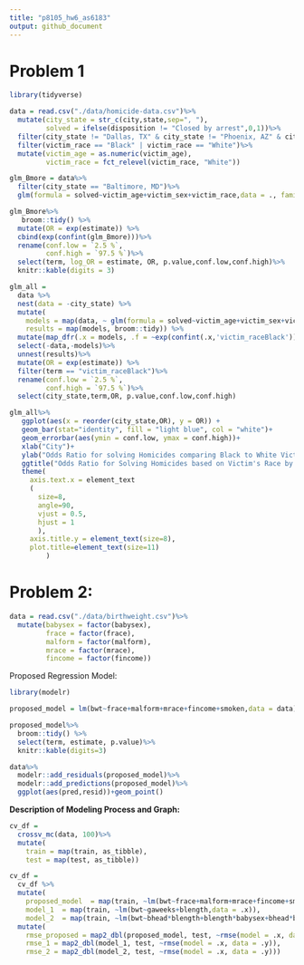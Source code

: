 ```yaml
---
title: "p8105_hw6_as6183"
output: github_document
---
```

# Problem 1
```r
library(tidyverse)

data = read.csv("./data/homicide-data.csv")%>%
  mutate(city_state = str_c(city,state,sep=", "),
         solved = ifelse(disposition != "Closed by arrest",0,1))%>%
  filter(city_state != "Dallas, TX" & city_state != "Phoenix, AZ" & city_state != "Kansas City, MO" & city_state != "Tulsa, AL")%>%
  filter(victim_race == "Black" | victim_race == "White")%>%
  mutate(victim_age = as.numeric(victim_age),
         victim_race = fct_relevel(victim_race, "White"))

glm_Bmore = data%>%
  filter(city_state == "Baltimore, MD")%>%
  glm(formula = solved~victim_age+victim_sex+victim_race,data = ., family=binomial)

glm_Bmore%>%
   broom::tidy() %>% 
  mutate(OR = exp(estimate)) %>%
  cbind(exp(confint(glm_Bmore)))%>%
  rename(conf.low = `2.5 %`,
         conf.high = `97.5 %`)%>%
  select(term, log_OR = estimate, OR, p.value,conf.low,conf.high)%>% 
  knitr::kable(digits = 3)

glm_all =
  data %>% 
  nest(data = -city_state) %>% 
  mutate(
    models = map(data, ~ glm(formula = solved~victim_age+victim_sex+victim_race,data = .x, family=binomial)),
    results = map(models, broom::tidy)) %>%
  mutate(map_dfr(.x = models, .f = ~exp(confint(.x,'victim_raceBlack'))))%>% 
  select(-data,-models)%>%
  unnest(results)%>% 
  mutate(OR = exp(estimate)) %>%
  filter(term == "victim_raceBlack")%>%
  rename(conf.low = `2.5 %`,
         conf.high = `97.5 %`)%>%
  select(city_state,term,OR, p.value,conf.low,conf.high) 

glm_all%>%
   ggplot(aes(x = reorder(city_state,OR), y = OR)) +
   geom_bar(stat="identity", fill = "light blue", col = "white")+
   geom_errorbar(aes(ymin = conf.low, ymax = conf.high))+
   xlab("City")+
   ylab("Odds Ratio for solving Homicides comparing Black to White Victims")+
   ggtitle("Odds Ratio for Solving Homicides based on Victim's Race by City")+
   theme(
     axis.text.x = element_text
     (
       size=8,
       angle=90,
       vjust = 0.5, 
       hjust = 1
       ),
     axis.title.y = element_text(size=8),
     plot.title=element_text(size=11)
         )
```

# Problem 2: 

```r
data = read.csv("./data/birthweight.csv")%>%
  mutate(babysex = factor(babysex),
         frace = factor(frace),
         malform = factor(malform),
         mrace = factor(mrace),
         fincome = factor(fincome))
```

Proposed Regression Model:

```r
library(modelr)

proposed_model = lm(bwt~frace+malform+mrace+fincome+smoken,data = data)

proposed_model%>% 
  broom::tidy() %>% 
  select(term, estimate, p.value)%>%
  knitr::kable(digits=3)

data%>%
  modelr::add_residuals(proposed_model)%>%
  modelr::add_predictions(proposed_model)%>%
  ggplot(aes(pred,resid))+geom_point()
```

**Description of Modeling Process and Graph:**

```r
cv_df = 
  crossv_mc(data, 100)%>% 
  mutate(
    train = map(train, as_tibble),
    test = map(test, as_tibble))

cv_df = 
  cv_df %>% 
  mutate(
    proposed_model  = map(train, ~lm(bwt~frace+malform+mrace+fincome+smoken,data = .x)),
    model_1  = map(train, ~lm(bwt~gaweeks+blength,data = .x)),
    model_2  = map(train, ~lm(bwt~bhead*blength+blength*babysex+bhead*babysex+bhead*babysex*blength,data = .x))) %>% 
  mutate(
    rmse_proposed = map2_dbl(proposed_model, test, ~rmse(model = .x, data = .y)),
    rmse_1 = map2_dbl(model_1, test, ~rmse(model = .x, data = .y)),
    rmse_2 = map2_dbl(model_2, test, ~rmse(model = .x, data = .y)))
```